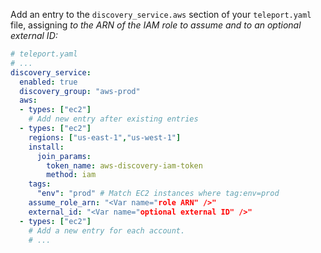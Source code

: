 Add an entry to the `discovery_service.aws` section of your `teleport.yaml`
file, assigning <Var name="role ARN" /> to the ARN of the IAM role to assume and
<Var name="optional external ID" /> to an optional external ID:

```yaml
# teleport.yaml
# ...
discovery_service:
  enabled: true
  discovery_group: "aws-prod"
  aws:
  - types: ["ec2"]
    # Add new entry after existing entries
  - types: ["ec2"]
    regions: ["us-east-1","us-west-1"]
    install:
      join_params:
        token_name: aws-discovery-iam-token
        method: iam
    tags:
      "env": "prod" # Match EC2 instances where tag:env=prod
    assume_role_arn: "<Var name="role ARN" />"
    external_id: "<Var name="optional external ID" />"
  - types: ["ec2"]
    # Add a new entry for each account.
    # ...
```